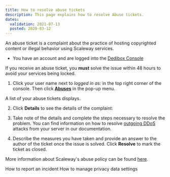 ```yaml
---
title: How to resolve abuse tickets
description: This page explains how to resolve Abuse tickets.
dates:
  validation: 2021-07-13
  posted: 2020-03-12
---
```


An abuse ticket is a complaint about the practice of hosting copyrighted content or illegal behavior using Scaleway services.

<Message type="requirement">

  - You have an account and are logged into the [Dedibox Console](https://console.online.net) 

</Message>

<Message type="important">

If you receive an abuse ticket, you **must** solve the issue within 48 hours to avoid your services being locked.

</Message>

1. Click your user name next to _logged in as:_ in the top right corner of the console. Then click **[Abuses](https://console-sudo.infra.online.net/en/account/abuses/list)** in the pop-up menu.

  <Lightbox src="scaleway-dedibox-console-abuses-menu.png" width="300" alt="" />

  A list of your abuse tickets displays.

2. Click **Details** to see the details of the complaint:

  <Lightbox src="scaleway-dedibox-console-abuses-list.png" width="800" alt="" />

3. Take note of the details and complete the steps necessary to resolve the problem. You can find information on  how to resolve [outgoing DDoS](/compute/instances/reference-content/preventing-outgoing-ddos/) attacks from your server in our documentation.

4. Describe the measures you have taken and provide an answer to the author of the ticket once the issue is solved. Click **Resolve** to mark the ticket as closed.

<Message type="note">

More information about Scaleway's abuse policy can be found [here](https://www.scaleway.com/en/abuse-notice/).

</Message>

<Navigation title="See Also">
  <PreviousButton to="/dedibox-console/my-account/how-to/report-incident">How to report an incident</PreviousButton>
  <NextButton to="/dedibox-console/my-account/how-to/manage-data-settings/">How to manage privacy data settings</NextButton>
</Navigation>